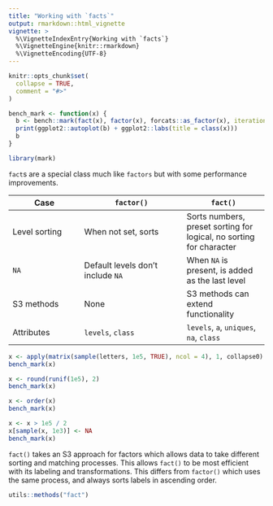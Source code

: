 ```yaml
---
title: "Working with `facts`"
output: rmarkdown::html_vignette
vignette: >
  %\VignetteIndexEntry{Working with `facts`}
  %\VignetteEngine{knitr::rmarkdown}
  %\VignetteEncoding{UTF-8}
---
```


```r
knitr::opts_chunk$set(
  collapse = TRUE,
  comment = "#>"
)

bench_mark <- function(x) {
  b <- bench::mark(fact(x), factor(x), forcats::as_factor(x), iterations = 50, check = FALSE)
  print(ggplot2::autoplot(b) + ggplot2::labs(title = class(x)))
  b
}
```

```r
library(mark)
```

`fact`s are a special class much like `factors` but with some performance improvements.

| Case    | `factor()` | `fact()` |
| ------- | ---------- | -------- |
| Level sorting | When not set, sorts | Sorts numbers, preset sorting for logical, no sorting for character |
| `NA` | Default levels don't include `NA` | When `NA` is present, is added as the last level |
| S3 methods | None | S3 methods can extend functionality |
| Attributes | `levels`, `class`|  `levels`, `a`, `uniques`, `na`, `class` |

```r
x <- apply(matrix(sample(letters, 1e5, TRUE), ncol = 4), 1, collapse0)
bench_mark(x)

x <- round(runif(1e5), 2)
bench_mark(x)

x <- order(x)
bench_mark(x)

x <- x > 1e5 / 2
x[sample(x, 1e3)] <- NA
bench_mark(x)
```

`fact()` takes an S3 approach for factors which allows data to take different sorting and matching processes.
This allows `fact()` to be most efficient with its labeling and transformations.
This differs from `factor()` which uses the same process, and always sorts labels in ascending order.

```r
utils::methods("fact")
```
